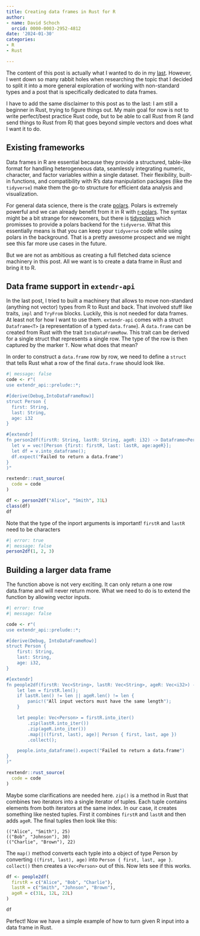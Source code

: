 ```yaml
---
title: Creating data frames in Rust for R
author:
- name: David Schoch
  orcid: 0000-0003-2952-4812
date: '2024-01-30'
categories:
- R
- Rust

---
```


The content of this post is actually what I wanted to do in my [last](https://blog.schochastics.net/posts/2025-01-29_rust-in-r-beyond-vectors/). However, I went down so many rabbit holes when researching the topic that I decided to split it into a more general exploration of working with non-standard types and a post that is specifically dedicated to data frames.  

I have to add the same disclaimer to this post as to the last: I am still a beginner in Rust, trying to figure things out. My main goal for now is not to write perfect/best practice Rust code, but to be able to call Rust from R (and send things to Rust from R) that goes beyond simple vectors and does what I want it to do.

## Existing frameworks

Data frames in R are essential because they provide a structured, table-like format for handling heterogeneous data, seamlessly integrating numeric, character, and factor variables within a single dataset. Their flexibility, built-in functions, and compatibility with R’s data manipulation packages (like the `tidyverse`) make them the go-to structure for efficient data analysis and visualization. 

For general data science, there is the crate [polars](https://docs.rs/polars/latest/polars/). Polars is extremely powerful and we can already benefit from it in R with [r-polars](https://github.com/pola-rs/r-polars). The syntax might be a bit strange for newcomers, but there 
is [tidypolars](https://github.com/etiennebacher/tidypolars) which promisses to provide a polars backend for the `tidyverse`. What this essentially means is that you can keep your `tidyverse` code while using polars in the background. That is a pretty awesome prospect and we might see this far more use cases in the future. 

But we are not as ambitious as creating a full fletched data science machinery in this post. All we want is to create a data frame in Rust and bring it to R.

## Data frame support in `extendr-api`

In the last post, I tried to built a machinery that allows to move non-standard (anything not vector) types from R to Rust and back. That involved stuff like traits, `impl` and `TryFrom` blocks. Luckily, this is not needed for data frames. At least not for how I want to use them. `extendr-api` comes with a struct `Dataframe<T>` (a representation of a typed `data.frame`). A `data.frame` can be created from Rust with the trait `IntoDataFrameRow`. This trait can be derived for a single struct that represents a single row. The type of the row is then captured by the marker `T`. Now what does that mean?

In order to construct a `data.frame` row by row, we need to define a `struct` that tells Rust what a row of the final `data.frame` should look like.


```r
#| message: false
code <- r"(
use extendr_api::prelude::*;

#[derive(Debug,IntoDataFrameRow)]
struct Person {
  first: String,
  last: String,
  age: i32
}

#[extendr]
fn person2df(firstR: String, lastR: String, ageR: i32) -> Dataframe<Person> {
  let v = vec![Person {first: firstR, last: lastR, age:ageR}];
  let df = v.into_dataframe();
  df.expect("Failed to return a data.frame")
}
)"

rextendr::rust_source(
  code = code
)

df <- person2df("Alice", "Smith", 31L)
class(df)
df
```

Note that the type of the inport arguments is important! `firstR` and `lastR` need to be characters

```r
#| error: true
#| message: false
person2df(1, 2, 3)
```

## Building a larger data frame

The function above is not very exciting. It can only return a one row data.frame and will never return more. What we need to do is to extend the function
by allowing vector inputs. 


```r
#| error: true
#| message: false

code <- r"(
use extendr_api::prelude::*;

#[derive(Debug, IntoDataFrameRow)]
struct Person {
    first: String,
    last: String,
    age: i32,
}

#[extendr]
fn people2df(firstR: Vec<String>, lastR: Vec<String>, ageR: Vec<i32>) -> Dataframe<Person> {
    let len = firstR.len();
    if lastR.len() != len || ageR.len() != len {
        panic!("All input vectors must have the same length");
    }

    let people: Vec<Person> = firstR.into_iter()
        .zip(lastR.into_iter())
        .zip(ageR.into_iter())
        .map(|((first, last), age)| Person { first, last, age })
        .collect();

    people.into_dataframe().expect("Failed to return a data.frame")
}
)"

rextendr::rust_source(
  code = code
)
```

Maybe some clarifications are needed here. `zip()` is a method in Rust that combines two iterators into a single iterator of tuples. Each tuple contains elements from both iterators at the same index. In our case, it creates something like nested tuples. First it combines `firstR` and `lastR` and then adds `ageR`. The final tuples then look like this:

```
(("Alice", "Smith"), 25)
(("Bob", "Johnson"), 30)
(("Charlie", "Brown"), 22)
```

The `map()` method converts each typle into a object of type Person by converting `((first, last), age)` into `Person { first, last, age }`. 
`collect()` then creates a `Vec<Person>` out of this. Now lets see if this works.

```r
df <- people2df(
  firstR = c("Alice", "Bob", "Charlie"),
  lastR = c("Smith", "Johnson", "Brown"),
  ageR = c(31L, 12L, 22L)
)

df
```

Perfect! Now we have a simple example of how to turn given R input into a data frame in Rust.

